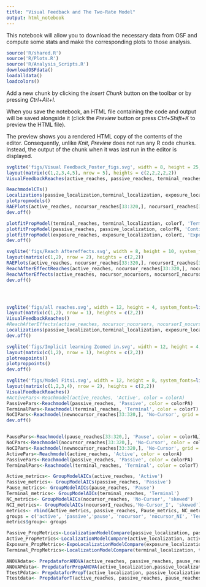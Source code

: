```yaml
---
title: "Visual Feedback and The Two-Rate Model"
output: html_notebook
---
```


This notebook will allow you to download the necessary data from OSF and compute some stats and make the corresponding plots to those analysis. 

```r
source('R/shared.R')
source('R/Plots.R')
source('R/Analysis_Scripts.R')
downloadOSFdata()
loadalldata()
loadcolors()
```


Add a new chunk by clicking the *Insert Chunk* button on the toolbar or by pressing *Ctrl+Alt+I*.

When you save the notebook, an HTML file containing the code and output will be saved alongside it (click the *Preview* button or press *Ctrl+Shift+K* to preview the HTML file).

The preview shows you a rendered HTML copy of the contents of the editor. Consequently, unlike *Knit*, *Preview* does not run any R code chunks. Instead, the output of the chunk when it was last run in the editor is displayed.
```r

svglite('figs/Visual Feedback_Poster_figs.svg', width = 8, height = 25, system_fonts=list(sans = "Arial"))
layout(matrix(c(1,2,3,4,5), nrow = 5), heights = c(2,2,2,2,2))
VisualFeedbackReaches(active_reaches, passive_reaches, terminal_reaches)

ReachmodelCTs()
Localizations(passive_localization,terminal_localization, exposure_localization, active_localization)
plotpropmodels()
RAEPlots(active_reaches, nocursor_reaches[33:320,], nocursorI_reaches[33:320,], nocursor_nocursors, nocursorI_nocursors)
dev.off()

plotfitPropModel(terminal_reaches, terminal_localization, colorT, 'Terminal Prop Model')
plotfitPropModel(passive_reaches, passive_localization, colorPA, 'Continuous Prop Model')
plotfitPropModel(exposure_reaches, exposure_localization, colorE, 'Exposure Prop Model', exp = 'exp')
dev.off()

svglite('figs/Reach Aftereffects.svg', width = 8, height = 10, system_fonts=list(sans = "Arial"))
layout(matrix(c(1,2), nrow = 2), heights = c(2,2))
RAEPlots(active_reaches, nocursor_reaches[33:320,], nocursorI_reaches[33:320,], nocursor_nocursors, nocursorI_nocursors)
ReachAfterEffectReaches(active_reaches, nocursor_reaches[33:320,], nocursorI_reaches[33:320,])
ReachAfterEffects(active_reaches, nocursor_nocursors, nocursorI_nocursors)
dev.off()




svglite('figs/all reaches.svg', width = 12, height = 4, system_fonts=list(sans = "Arial"))
layout(matrix(c(1,2), nrow = 1), heights = c(2,2))
VisualFeedbackReaches()
#ReachAfterEffects(active_reaches, nocursor_nocursors, nocursorI_nocursors)
Localizations(passive_localization,terminal_localization, exposure_localization, active_localization)
dev.off()

svglite('figs/Implicit learning Zoomed in.svg', width = 12, height = 4, system_fonts=list(sans = "Arial"))
layout(matrix(c(1,2), nrow = 1), heights = c(2,2))
plotreapoints()
plotproppoints()
dev.off()

svglite('figs/Model Fits1.svg', width = 12, height = 8, system_fonts=list(sans = "Arial"))
layout(matrix(c(1,2,3,4), nrow = 2), heights = c(2,2))
VisualFeedbackReaches()
#ActivePars<-Reachmodel(active_reaches, 'Active', color = colorA)
PassivePars<-Reachmodel(passive_reaches, 'Passive', color = colorPA)
TerminalPars<-Reachmodel(terminal_reaches, 'Terminal', color = colorT)
NoCIPars<-Reachmodel(newnocursor_reaches[33:320,], 'No-Cursor', grid = 'skewed', color = colorNC)
dev.off()



```

```r
PausePars<-Reachmodel(pause_reaches[33:320,], 'Pause', color = colorNL)
NoCPars<-Reachmodel(nocursor_reaches[33:320,], 'No-Cursor', color = colorNC)
NoCIPars<-Reachmodel(newnocursor_reaches[33:320,], 'No-Cursor', grid = 'skewed', color = colorNC)
ActivePars<-Reachmodel(active_reaches, 'Active', color = colorA)
PassivePars<-Reachmodel(passive_reaches, 'Passive', color = colorPA)
TerminalPars<-Reachmodel(terminal_reaches, 'Terminal', color = colorT)
```

```r
Active_metrics<- GroupModelAICs(active_reaches, 'Active')
Passive_metrics<- GroupModelAICs(passive_reaches, 'Passive')
Pause_metrics<- GroupModelAICs(pause_reaches, 'Pause')
Terminal_metrics<- GroupModelAICs(terminal_reaches, 'Terminal')
NC_metrics<- GroupModelAICs(nocursor_reaches, 'No-Cursor', 'skewed')
NCI_metrics<- GroupModelAICs(nocursorI_reaches,'No-Cursor_I', 'skewed')
metrics<- rbind(Active_metrics, passive_reaches, Pause_metrics, NC_metrics, NCI_metrics,Terminal_metrics)
groups = c('active', 'passive','pause', 'nocursor', 'nocursor_NI', 'Terminal')
metrics$group<- groups
```

```r
Passive_PropMetrics<-LocalizationModelCompare(passive_localization, passive_reaches, colorPA)
Active_PropMetrics<-LocalizationModelCompare(active_localization, active_reaches, colorA)
Exposure_PropMetrics<-ExpoLocalizationModelCompare(exposure_localization, exposure_reaches, colorE)
Terminal_PropMetrics<-LocalizationModelCompare(terminal_localization, terminal_reaches, colorT)
```


```r
ANOVAdata<- PrepdataforANOVA(active_reaches, passive_reaches, pause_reaches[33:320,], nocursor_reaches[33:320,], nocursorI_reaches[33:320,], nocursor_nocursors, nocursorI_nocursors, terminal_reaches)
ANOVAPdata<- PrepdataforPropANOVA(active_localization,passive_localization)
TtestPdata<- PrepdataforPropT(active_localization, passive_localization, terminal_localization, exposure_localization)
Ttestdata<- PrepdataforT(active_reaches, passive_reaches, pause_reaches[33:320,], nocursor_reaches[33:320,], nocursor_nocursors, nocursorI_reaches[33:320,], nocursorI_nocursors, terminal_reaches)


```


